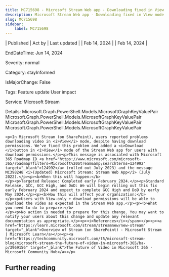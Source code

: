 ```yaml
---
title: MC715698 - Microsoft Stream Web app - Downloading fixed in View mode
description: Microsoft Stream Web app - Downloading fixed in View mode
slug: MC715698
sidebar:
    label: MC715698
---
```



| Published | Act by | Last updated |
| Feb 14, 2024 |  | Feb 14, 2024 |

EndDateTime: Jun 14, 2024

Severity: normal

Category: stayInformed

IsMajorChange: False

Tags: Feature update User impact

Service: Microsoft Stream

Details: Microsoft.Graph.PowerShell.Models.MicrosoftGraphKeyValuePair Microsoft.Graph.PowerShell.Models.MicrosoftGraphKeyValuePair Microsoft.Graph.PowerShell.Models.MicrosoftGraphKeyValuePair Microsoft.Graph.PowerShell.Models.MicrosoftGraphKeyValuePair

```
<p>In Microsoft Stream (on SharePoint), users reported problems downloading video in <i>View</i> mode, despite having download permissions. We’ve fixed this problem and added a <i>Download </i>button in <i>View</i> mode of the Stream Web app for users with download permissions.</p><p>This message is associated with Microsoft 365 Roadmap ID <a href="https://www.microsoft.com/microsoft-365/roadmap?filters=Microsoft%20Stream&amp;searchterms=124992" target="_blank">124992</a> (rolled out July 2023) and the message MC398248 <i>(Updated) Microsoft Stream: Stream Web App</i> (July 2022).</p><p><b>When this will happen:</b>
</p><p>Targeted Release: Completed early February 2024.</p><p>Standard Release, GCC, GCC High, and DoD: We will begin rolling out this fix early February 2024 and expect to complete GCC High and DoD by early May 2024.</p><p><b>How this will affect your organization:</b>
</p><p>Users with View-only + download permissions will be able to download the video as expected in the Stream Web app.</p><p><b>What you need to do to prepare:</b>
</p><p>No action is needed to prepare for this change. You may want to notify your users about this change and update any relevant documentation as appropriate.</p><p><i>References</i></span></p><p><a href="https://learn.microsoft.com/stream/streamnew/new-stream" target="_blank">Overview of Stream (on SharePoint) - Microsoft Stream | Microsoft Learn</a></p><p><a href="https://techcommunity.microsoft.com/t5/microsoft-stream-blog/microsoft-stream-the-future-of-video-in-microsoft-365/ba-p/3969156" target="_blank">The Future of Video in Microsoft 365 - Microsoft Community Hub</a></p>
```

## Further reading
